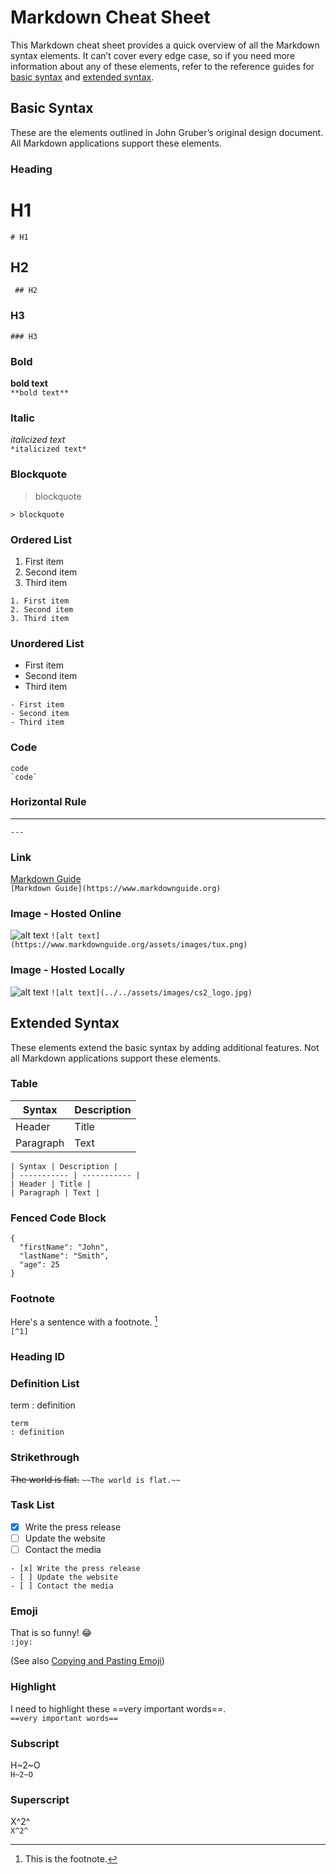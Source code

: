 # Markdown Cheat Sheet

This Markdown cheat sheet provides a quick overview of all the Markdown syntax elements. It can’t cover every edge case, so if you need more information about any of these elements, refer to the reference guides for [basic syntax](https://www.markdownguide.org/basic-syntax) and [extended syntax](https://www.markdownguide.org/extended-syntax).

## Basic Syntax

These are the elements outlined in John Gruber’s original design document. All Markdown applications support these elements.

### Heading  

# H1
```# H1```
## H2
``` ## H2```
### H3
```### H3```

### Bold

**bold text**  
```**bold text**```

### Italic

*italicized text*  
```*italicized text*```

### Blockquote

> blockquote  

```> blockquote```

### Ordered List

1. First item
2. Second item
3. Third item

```
1. First item
2. Second item
3. Third item
```

### Unordered List

- First item
- Second item
- Third item

```
- First item
- Second item
- Third item
```

### Code

`code`  
``` `code` ```

### Horizontal Rule

---  
```---```

### Link

[Markdown Guide](https://www.markdownguide.org)  
```[Markdown Guide](https://www.markdownguide.org)```

### Image - Hosted Online

![alt text](https://www.markdownguide.org/assets/images/tux.png)
```![alt text](https://www.markdownguide.org/assets/images/tux.png)```

### Image - Hosted Locally

![alt text](../../assets/images/cs2_logo.jpg)
```![alt text](../../assets/images/cs2_logo.jpg)```

## Extended Syntax

These elements extend the basic syntax by adding additional features. Not all Markdown applications support these elements.

### Table

| Syntax | Description |
| ----------- | ----------- |
| Header | Title |
| Paragraph | Text |

```
| Syntax | Description |
| ----------- | ----------- |
| Header | Title |
| Paragraph | Text |
```

### Fenced Code Block

```
{
  "firstName": "John",
  "lastName": "Smith",
  "age": 25
}
```


### Footnote

Here's a sentence with a footnote. [^1]  
```[^1]```

[^1]: This is the footnote.

### Heading ID

### Definition List

term
: definition  
```
term
: definition 
```

### Strikethrough

~~The world is flat.~~
```~~The world is flat.~~```

### Task List

- [x] Write the press release
- [ ] Update the website
- [ ] Contact the media

```
- [x] Write the press release
- [ ] Update the website
- [ ] Contact the media
```

### Emoji

That is so funny! :joy:  
```:joy:```

(See also [Copying and Pasting Emoji](https://www.markdownguide.org/extended-syntax/#copying-and-pasting-emoji))

### Highlight

I need to highlight these ==very important words==.  
```==very important words==```

### Subscript

H~2~O  
```H~2~O```

### Superscript

X^2^  
```X^2^```